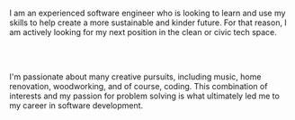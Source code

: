 I am an experienced software engineer who is looking to learn and
use my skills to help create a more sustainable and kinder future.
For that reason, I am actively looking for my next position in the
clean or civic tech space.

<br></br>

I'm passionate about many creative pursuits, including music,
home renovation, woodworking, and of course, coding. This combination
of interests and my passion for problem solving is what ultimately led
me to my career in software development.
